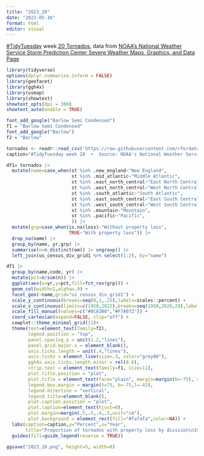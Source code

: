 ```yaml
---
title: "2023_20"
date: "2023-05-16"
format: html
editor: visual
---
```


[#TidyTuesday](https://github.com/rfordatascience/tidytuesday) week [20 Tornados](https://github.com/rfordatascience/tidytuesday/blob/master/data/2023/2023-05-16/readme.md), data from [NOAA's National Weather Service Storm Prediction Center Severe Weather Maps, Graphics, and Data Page](https://www.spc.noaa.gov/wcm/#data)

```r
library(tidyverse)
options(dplyr.summarise.inform = FALSE)
library(geofacet)
library(ggh4x)
library(usmap)
library(showtext)
showtext_opts(dpi = 300)
showtext_auto(enable = TRUE)
```

```r
font_add_google("Barlow Semi Condensed")
f1 = "Barlow Semi Condensed"
font_add_google("Barlow")
f2 = "Barlow"
```

```r
tornados <- readr::read_csv('https://raw.githubusercontent.com/rfordatascience/tidytuesday/master/data/2023/2023-05-16/tornados.csv')
caption="#TidyTuesday week 20  •  Source: NOAA's National Weather Service Storm Prediction Center"
```


```r
df1= tornados |>
  mutate(name=case_when(st %in% .new_england~"New England",
                        st %in% .mid_atlantic~"Middle Atlantic",
                        st %in% .east_north_central~"East North Central",
                        st %in% .west_north_central~"West North Central",
                        st %in% .south_atlantic~"South Atlantic",
                        st %in% .east_south_central~"East South Central",
                        st %in% .west_south_central~"West South Central",
                        st %in% .mountain~"Mountain",
                        st %in% .pacific~"Pacific",
                        )) |>
  mutate(grp=case_when(is.na(loss)~"Without property loss",
                       TRUE~"With property loss")) |>
  drop_na(name) |>
  group_by(name, yr,grp) |>
  summarise(n=n_distinct(om)) |> ungroup() |>
  left_join(us_census_div_grid1 %>% select(1:2), by="name")
```


```r
df1 |>
  group_by(name,code, yr) |>
  mutate(pct=n/sum(n)) |>
  ggplot(aes(x=yr,y=pct,fill=fct_rev(grp))) +
  geom_col(width=1,alpha=.9) +
  facet_geo(~name,grid="us_census_div_grid1") +
  scale_y_continuous(breaks=seq(0,1,.25),labels=scales::percent) +
  scale_x_continuous(limits=c(1950,2022),breaks=seq(1950,2020,20),labels=c("'50","'70","'90","'10"), guide = "axis_minor",minor_breaks = seq(1950,2020,10)) +
  scale_fill_manual(values=c("#0CA3B0","#F7A072")) +
  coord_cartesian(expand=FALSE, clip="off") +
  cowplot::theme_minimal_grid(11)+
  theme(text=element_text(family=f2),
        legend.position = "top",
        panel.spacing.y = unit(1.2,"lines"),
        panel.grid.major.x = element_blank(),
        axis.ticks.length = unit(.4,"lines"),
        axis.ticks = element_line(size=.3, color="grey80"),
        ggh4x.axis.ticks.length.minor = rel(0.6),
        strip.text = element_text(family=f1, size=11),
        plot.title.position = "plot",
        plot.title = element_text(face="plain", margin=margin(b=-75), size=15),
        legend.box.margin = margin(t=75, b=-75,l=-42),
        legend.direction = "vertical",
        legend.title=element_blank(),
        plot.caption.position = "plot",
        plot.caption=element_text(hjust=0),
        plot.margin=margin(.5,.5,.4,.5,unit="cm"),
        plot.background = element_rect(fill="#fafafa",color=NA)) +
  labs(caption=caption,y="Percent",x="Year",
       title="Proportion of tornados with property loss by division\n1950 - 2022") +
  guides(fill=guide_legend(reverse = TRUE))

ggsave("2023_20.png", height=5, width=8)
```


